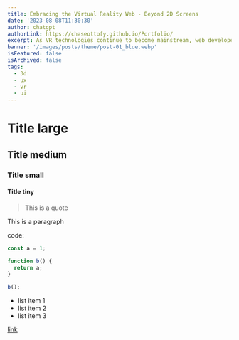 ```yaml
---
title: Embracing the Virtual Reality Web - Beyond 2D Screens
date: '2023-08-08T11:30:30'
author: chatgpt
authorLink: https://chaseottofy.github.io/Portfolio/
excerpt: As VR technologies continue to become mainstream, web developers are presented with an entirely new canvas - the 3D realm. Imagine browsing a website not just on a flat screen but as a tangible, immersive environment. Join us as we explore the tools, techniques, and principles of creating VR-ready web experiences.
banner: '/images/posts/theme/post-01_blue.webp'
isFeatured: false
isArchived: false
tags:
  - 3d
  - ux
  - vr
  - ui
---
```


# Title large

## Title medium

### Title small

#### Title tiny

> This is a quote

This is a paragraph

code:

```js
const a = 1;

function b() {
  return a;
}

b();
```

- list item 1
- list item 2
- list item 3

[link](https://google.com)